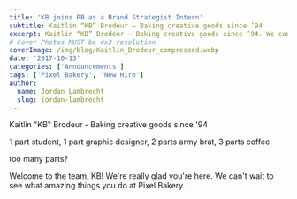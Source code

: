 ```yaml
---
title: 'KB joins PB as a Brand Strategist Intern'
subtitle: Kaitlin “KB” Brodeur – Baking creative goods since ’94
excerpt: Kaitlin “KB” Brodeur – Baking creative goods since ’94. We can't wait to see what amazing things you do at Pixel Bakery.
# Cover Photos MUST be 4x3 resolution
coverImage: /img/blog/Kaitlin_Brodeur_compressed.webp
date: '2017-10-13'
categories: ['Announcements']
tags: ['Pixel Bakery', 'New Hire']
author:
  name: Jordan Lambrecht
  slug: jordan-lambrecht
---
```

Kaitlin "KB" Brodeur - Baking creative goods since '94

1 part student, 1 part graphic designer, 2 parts army brat, 3 parts coffee

too many parts?

Welcome to the team, KB! We're really glad you're here. We can't wait to see what amazing things you do at Pixel Bakery.